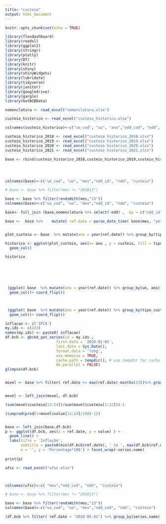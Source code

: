 ```yaml
---
title: "custeio"
output: html_document
---
```


```r
knitr::opts_chunk$set(echo = TRUE)
```



```r
library(flexdashboard)
library(readxl)
library(ggplot2)
library(stringr)
library(plotly)
library(DT)
library(knitr)
library(shiny)
library(shinyWidgets)
library(lubridate)
library(tidyverse)
library(janitor)
library(googledrive)
library(gargle)
library(GetBCBData)

```


```r
nomenclatura <- read_excel("nomenclatura.xlsx")
```

```r
custeio_historico <- read_excel("custeio_historico.xlsx")

colnames(custeio_historico)<-c("uo_cod", "uo", "ano","ndd_cod", "ndd", "custeio")
```


```r


custeio_historico_2018 <- read_excel("custeio historico_2018.xlsx")
custeio_historico_2019 <- read_excel("custeio historico_2019.xlsx")
custeio_historico_2020 <- read_excel("custeio historico_2020.xlsx")
custeio_historico_2021 <- read_excel("custeio historico_2021.xlsx")

base <- rbind(custeio_historico_2018,custeio_historico_2019,custeio_historico_2020,custeio_historico_2021) 




colnames(base)<-c("uo_cod", "uo", "mes","ndd_id", "ndd", "custeio")

# base <- base %>% filter(mes != "201813")

base <- base %>% filter(!endsWith(mes,"13"))
colnames(base)<-c("uo_cod", "uo", "mes","ndd_id", "ndd", "custeio")

base<- full_join (base,nomenclatura %>% select(-ndd) ,  by = c("ndd_id" = "ndd_id"))

base <-  base %>%    mutate( ref.date = parse_date_time( base$mes, "ym"))%>% drop_na()



```


```r

plot_custeio <- base  %>% mutate(ano = year(ref.date)) %>% group_by(tipo_custeio, ano) %>% summarise(custeio = sum(custeio))

historico <- ggplot(plot_custeio, aes(x= ano , y = custeio, fill = tipo_custeio))+
  geom_col()

historico




 
 
 (ggplot( base  %>% mutate(ano = year(ref.date)) %>% group_by(uo, ano) %>% summarise(custeio = sum(custeio)), aes(x= reorder (uo, custeio) , y = custeio))+
  geom_col()+ coord_flip())



 (ggplot( base  %>% mutate(ano = year(ref.date)) %>% group_by(tipo_custeio, ano) %>% summarise(custeio = sum(custeio)), aes(x= reorder (tipo_custeio, custeio ), y = custeio))+
  geom_col()+ coord_flip())
```


```r
inflacao <- c('IPCA')
my.ids <- c(433)
names(my.ids) <- paste0( inflacao)
df.bcb <- gbcbd_get_series(id = my.ids ,
                       first.date = '2010-01-01',
                       last.date = Sys.Date(),
                       format.data = 'long',
                       use.memoise = TRUE, 
                       cache.path = tempdir(), # use tempdir for cache folder
                       do.parallel = FALSE)
glimpse(df.bcb)


movel <- base %>% filter( ref.date >= max(ref.date)-months(23))%>% group_by(ref.date)  %>% summarise( custeio = sum(custeio))


movel <- left_join(movel, df.bcb)

(sum(movel$custeio[13:24])/sum(movel$custeio[1:12]))-1

(cumprod(prod(1+movel$value[13:24]/100)-1))


base <- left_join(base,df.bcb)
p <- ggplot(df.bcb, aes(x = ref.date, y = value) ) +
  geom_line() + 
  labs(title = 'Inflação', 
       subtitle = paste0(min(df.bcb$ref.date), ' to ', max(df.bcb$ref.date)),
       x = '', y = 'Percentage*100') + facet_wrap(~series.name)
  
print(p)
```
```r
ufsc <- read_excel("ufsc.xlsx")



colnames(ufsc)<-c( "mes","ndd_cod", "ndd", "custeio")

# base <- base %>% filter(mes != "201813")

base <- base %>% filter(!endsWith(mes,"13"))
colnames(base)<-c("uo_cod", "uo", "mes","ndd_cod", "ndd", "custeio")


```


```r
(df.bcb %>% filter( ref.date > "2020-05-01") %>% group_by(series.name) %>% summarise(acumulado = prod(1+value/100)-1))
```

